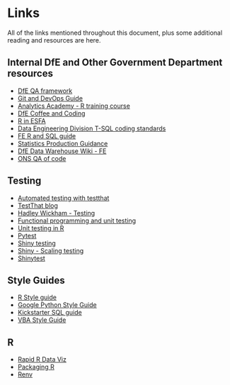 # Links{#links}

All of the links mentioned throughout this document, plus some additional reading and resources are here.

## Internal DfE and Other Government Department resources

* [DfE QA framework](https://educationgovuk.sharepoint.com/sites/sarpi/g/SitePages/Quality-Assurance.aspx)
* [Git and DevOps Guide](https://dfe-analytical-services.github.io/vsts-for-analysis/)
* [Analytics Academy - R training course](https://educationgovuk.sharepoint.com/sites/DAN/Data%20Science/The%20Analytics%20Academy%20-%20An%20R%20training%20course.aspx)
* [DfE Coffee and Coding](https://educationgovuk.sharepoint.com/sites/sarpi/g/AC/Coffee%20and%20Coding.aspx)
* [R in ESFA](https://rsconnect/rsc/esfa-r-training/)
* [Data Engineering Division T-SQL coding standards](https://teams.microsoft.com/l/file/5F396754-1495-49C8-AF19-E00498D2AF2A?tenantId=fad277c9-c60a-4da1-b5f3-b3b8b34a82f9&fileType=docx&objectUrl=https%3A%2F%2Feducationgovuk.sharepoint.com%2Fsites%2FDAN%2FShared%20Documents%2FAll%20analysts%2FTSQL%20Coding%20Standards.docx&baseUrl=https%3A%2F%2Feducationgovuk.sharepoint.com%2Fsites%2FDAN&serviceName=teams&threadId=19:62586ff36a9046eb9615668635ef3f8b@thread.skype&groupId=6572094f-43a3-4537-bcf0-fc27dc6557ed)
* [FE R and SQL guide](https://educationgovuk.sharepoint.com/sites/DAN/Shared%20Documents/DfE%20Data%20Science/2020-04_coding-best-practice-guide.html)
* [Statistics Production Guidance](https://rsconnect/rsc/stats-production-guidance/)
* [DfE Data Warehouse Wiki - FE](https://educationgovuk.sharepoint.com/sites/lveefa00001/efawiki/Data%20Warehouse%20Wiki.aspx)
* [ONS QA of code](https://bookdown.org/joshuah40/qa_code/introduction.html)

## Testing
* [Automated testing with testthat](https://www.r-bloggers.com/automated-testing-with-testthat-in-practice/)
* [TestThat blog](https://katherinemwood.github.io/post/testthat/)
* [Hadley Wickham - Testing](http://r-pkgs.had.co.nz/tests.html)
* [Functional programming and unit testing](https://b-rodrigues.github.io/fput/unit-testing.html#unit-testing-with-the-testthat-package)
* [Unit testing in R](https://billster45.github.io/rapid_r_data_vis_book/intro.html#qa-and-unit-tests)
* [Pytest](https://docs.pytest.org/en/latest/)
* [Shiny testing](https://shiny.rstudio.com/articles/testing-overview.html)
* [Shiny - Scaling testing](https://mastering-shiny.org/scaling-testing.html)
* [Shinytest](https://rstudio.github.io/shinytest/articles/shinytest.html)

## Style Guides
* [R Style guide](https://style.tidyverse.org/index.html)
* [Google Python Style Guide](https://google.github.io/styleguide/pyguide.html)
* [Kickstarter SQL guide](https://gist.github.com/fredbenenson/7bb92718e19138c20591)
* [VBA Style Guide](https://github.com/danwagnerco/vba-style-guide)

## R
* [Rapid R Data Viz](https://billster45.github.io/rapid_r_data_vis_book/)
* [Packaging R](http://r-pkgs.had.co.nz/)
* [Renv](https://rstudio.github.io/renv/articles/renv.html)
